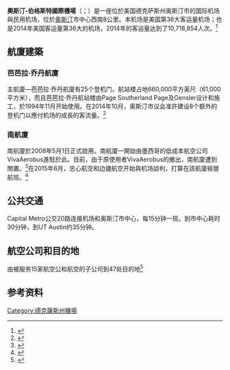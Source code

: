 {{noteTA
|T = zh-cn:奥斯汀-伯格斯特国际机场;zh-tw:奧斯汀-伯格斯特國際機場
|1=zh-cn:得克萨斯; zh-tw:德克薩斯; zh-hk:德薩斯;
|2=zh-cn:得克萨斯州; zh-tw:德克薩斯州; zh-hk:德薩斯州;
}}
{{Infobox airport
| name          = 奥斯汀-伯格斯特国际机场
| nativename    = {{lang|en|Austin–Bergstrom International Airport}}
| image         = Austin-Bergstrom International Airport - aerial_01.jpg
| type          = 商用
| operator      = 奥斯汀市的航空部
| opened        = 1999年5月23日<ref>{{Cite web |url=http://austintexas.gov/department/history-airport |title=存档副本 |access-date=2015-04-28 |archive-date=2013-10-22 |archive-url=https://web.archive.org/web/20131022081102/http://austintexas.gov/department/history-airport |dead-url=no }}</ref>
| location      = {{USA}}[[得克萨斯州|得克萨斯州]][[奥斯汀|奥斯汀]]
| distance_to_city = 8公里
| elevation-f   = 542
| coordinates   = {{coord|30|11|40|N|97|40|12|W|type:airport}}
| pushpin_map   = USA Texas#USA
| pushpin_mapsize = 300
| pushpin_map_caption = 機場在美國的位置
| pushpin_label = AUS/KAUS
| pushpin_label_position = top
| IATA          = AUS
| ICAO          = KAUS
| r1-number     = 17L/35R
| r1-length-f   = 9,000
| r1-length-m   = 2,743
| r1-surface    = [[混凝土|混凝土]]
| r2-number     = 17R/35L
| r2-length-f   = 12,248
| r2-length-m   = 3,733
| r2-surface    = 混凝土
| h1-number     = H1
| h1-length-f   = 60
| h1-length-m   = 18
| h1-surface    = 混凝土
| h2-number     = H2
| h2-length-f   = 60
| h2-length-m   = 18
| h2-surface    = 混凝土
| h3-number     = H3
| h3-length-f   = 50
| h3-length-m   = 15
| h3-surface    = 混凝土
}}
'''奧斯汀-伯格斯特國際機場'''（{{lang-en|Austin–Bergstrom International Airport}}；{{airport codes|AUS|KAUS|AUS}}）是一座位於美国德克萨斯州奥斯汀市的国际机场與民用机场，位於[[奥斯汀|奥斯汀]]市中心西南8公里。本机场是美国第36大客运量机场；也是2014年美国客运量第36大的机场，2014年的客运量达到了10,718,854人次。<ref>{{Cite web |url=http://www.austintexas.gov/news/all-time-passenger-record-107-million-passengers-2014 |title=存档副本 |access-date=2015-04-28 |archive-date=2016-03-04 |archive-url=https://web.archive.org/web/20160304001907/http://www.austintexas.gov/news/all-time-passenger-record-107-million-passengers-2014 |dead-url=no }}</ref>

== 航廈建築 ==

=== 芭芭拉·乔丹航廈 ===
主航廈—芭芭拉·乔丹航廈有25个登机门。航站楼占地660,000平方英尺（61,000平方米），而且芭芭拉·乔丹航站楼由Page Southerland Page及Gensler设计和施工，於1994年11月开始使用。在2014年10月，奥斯汀市议会准許建设8个额外的登机门以應付机场的成長的客流量。<ref>{{Cite web |url=http://www.bizjournals.com/austin/news/2014/10/23/austins-airport-a-step-closer-to-a-big-8-gate.html |title=存档副本 |access-date=2015-04-28 |archive-date=2020-08-13 |archive-url=https://web.archive.org/web/20200813181620/https://www.bizjournals.com/austin/news/2014/10/23/austins-airport-a-step-closer-to-a-big-8-gate.html |dead-url=no }}</ref>
=== 南航廈 ===
南航廈於2008年5月1日正式啟用。南航廈一開始由墨西哥的低成本航空公司VivaAerobus進駐於此。目前，由于原使用者VivaAerobus的撤出，南航廈遭到閒置。<ref>{{Cite web |url=http://centreforaviation.com/analysis/mixed-fortunes-for-mexicos-lccs-9228 |title=存档副本 |access-date=2015-04-28 |archive-date=2015-06-19 |archive-url=https://web.archive.org/web/20150619112842/http://centreforaviation.com/analysis/mixed-fortunes-for-mexicos-lccs-9228 |dead-url=no }}</ref>在2015年6月，忠心航空和边疆航空开始與机场談判，打算在該航廈經營航班。<ref>{{Cite web |url=http://kxan.com/2015/06/18/low-cost-carriers-will-take-over-abias-south-terminal/ |title=存档副本 |accessdate=2015-06-19 |archive-date=2017-07-11 |archive-url=https://web.archive.org/web/20170711183936/http://kxan.com/2015/06/18/low-cost-carriers-will-take-over-abias-south-terminal/ |dead-url=no }}</ref>

== 公共交通 ==
Capital Metro公交20路连接机场和奥斯汀市中心，每15分钟一班。到市中心耗时30分钟，到UT Austin约35分钟。

== 航空公司和目的地 ==

由被服务15家航空公和航空的子公司到47处目的地<ref>{{Cite web |url=http://www.austintexas.gov/department/nonstop-flights-out-abia |title=存档副本 |accessdate=2015-04-28 |archive-date=2018-01-25 |archive-url=https://web.archive.org/web/20180125222312/http://www.austintexas.gov/department/nonstop-flights-out-abia |dead-url=no }}</ref>
{{Airport-dest-list
| {{flagicon|MEX}} [[墨西哥國際航空|墨西哥國際航空]] | [[墨西哥城贝尼托·胡亚雷斯国际机场|墨西哥城]]
| {{flagicon|CAN}} [[加拿大航空|加拿大航空]] | [[多倫多皮爾遜國際機場|多倫多]]
| {{flagicon|USA}} [[阿拉斯加航空|阿拉斯加航空]] | [[西雅圖-塔科馬國際機場|西雅图]]，[[波特兰国际机场|波特兰]]<ref>http://www.austintexas.gov/news/alaska-airlines-announces-austin-portland-route</ref>
| {{flagicon|USA}} [[忠心航空|忠心航空]] | [[麦卡伦国际机场|拉斯维加斯]]，[[孟菲斯国际机场|孟菲斯]] ，奥兰多/桑福德，
'''季节性目的地：'''[[辛辛那堤/北肯塔基國際機場|辛辛那堤]]
| {{flagicon|USA}} [[美国航空|美国航空]] | [[奥黑尔国际机场|芝加哥（奥黑尔）]]，[[达拉斯-沃思堡国际机场|达拉斯-沃思堡]]，[[洛杉磯國際機場|洛杉矶]]，[[邁亞密國際機場|迈阿密]]，[[約翰·甘迺迪國際機場|纽约－約翰·甘迺迪]]
| {{flagicon|GBR}} [[英国航空|英国航空]] | [[倫敦希斯路機場|伦敦]]
| {{flagicon|USA}} [[布兰森航空快递|布兰森航空快递]] | 布兰森（密苏里）
| {{flagicon|GER}} [[神鹰航空|神鹰航空]] |'''季节性目的地：'''[[法兰克福机场|法兰克福]] <ref>http://www.austintexas.gov/news/condor-airlines-announces-frankfurt-germany-nonstop</ref>
| {{flagicon|USA}} [[达美航空|达美航空]] | [[哈茨菲尔德-杰克逊亚特兰大国际机场|亚特兰大]]，[[明尼阿波利斯－圣保罗国际机场|明尼阿波利斯－圣保罗]]，[[盐湖城国际机场|盐湖城]]，
'''季节性目的地：'''[[奥兰多国际机场|奥兰多]]
| {{flagicon|USA}} [[边疆航空|边疆航空]] | [[哈茨菲尔德-杰克逊亚特兰大国际机场|亚特兰大]]，[[奥黑尔国际机场|芝加哥（奥黑尔）]]，[[丹佛國際機場|丹佛]]，[[麦卡伦国际机场|拉斯维加斯]]
| {{flagicon|USA}} [[捷蓝航空|捷蓝航空]] | [[爱德华·劳伦斯·洛根将军国际机场|波士顿]]，[[劳德代尔堡－好莱坞国际机场|劳德代尔堡]]，[[长滩机场|长滩]]，[[約翰·甘迺迪國際機場|纽约－約翰·甘迺迪]]，[[奥兰多国际机场|奥兰多]]
| {{flagicon|USA}} [[西南航空|西南航空]] | [[哈茨菲尔德-杰克逊亚特兰大国际机场|亚特兰大]]，[[巴尔的摩/华盛顿瑟古德·马歇尔国际机场|巴尔的摩]]，[[爱德华·劳伦斯·洛根将军国际机场|波士顿]]，<ref>http://www.austintexas.gov/news/southwest-expands-austin-service-seattle-boston</ref>[[芝加哥中途国际机场|芝加哥（中途）]]，[[达拉斯－爱|达拉斯（爱）]]，[[埃尔帕索国际机场|埃尔帕索]]，[[劳德代尔堡－好莱坞国际机场|劳德代尔堡]]，[[威廉·佩特斯·霍比机场|休斯敦（霍比）]]，[[麦卡伦国际机场|拉斯维加斯]]，[[洛杉磯國際機場|洛杉矶]]，[[拉伯克普雷斯顿·史密斯国际机场|拉伯克]]，[[纳什维尔国际机场|纳什维尔]]，[[紐華克自由國際機場|纽华克]]，[[新奥尔良路易斯阿姆斯特朗国际机场|新奥尔良]]，[[奧克蘭國際機場_(美國)|奥克兰]]，[[约翰·韦恩机场|奥兰治县（加州）]]，[[奥兰多国际机场|奥兰多]]，[[鳳凰城天港國際機場|凤凰城]]，[[聖地牙哥國際機場|聖地牙哥]]，[[諾曼·峰田聖荷西國際機場|圣荷西（加州）]]，[[兰伯特-圣路易斯国际机场|圣路易斯]]，[[坦帕国际机场|坦帕]]，[[罗纳德·里根华盛顿国家机场|华盛顿（里根）]]，[[西雅圖-塔科馬國際機場|西雅图]]
'''季节性目的地：'''[[坎昆國際機場|坎昆]]，[[波特兰国际机场|波特兰]]，[[洛斯卡沃斯国际机场|洛斯卡沃斯]]
| {{flagicon|USA}} 德州天航空 | [[达拉斯-沃思堡国际机场|达拉斯-沃思堡国际机场]]，维多利亚（得州）
| {{flagicon|USA}} [[美国联合航空|美国联合航空]] | [[奥黑尔国际机场|芝加哥（奥黑尔）]]，[[丹佛國際機場|丹佛]]，[[喬治·布什洲際機場|休斯顿（乔治·布什）]]，[[舊金山國際機場|旧金山]]，[[紐華克自由國際機場|纽华克]]，[[洛杉磯國際機場|洛杉矶]]，[[华盛顿杜勒斯国际机场|华盛顿（杜勒斯）]]
'''季节性目的地：'''[[坎昆國際機場|坎昆]]，[[洛斯卡沃斯国际机场|洛斯卡沃斯]]
| {{flagicon|USA}} [[全美航空|全美航空]] | [[費城國際機場|费城]]，[[鳳凰城天港國際機場|凤凰城]]，[[辛辛那堤/北肯塔基國際機場|辛辛那堤]]
| {{flagicon|USA}} [[维珍美国航空|维珍美国航空]] | [[舊金山國際機場|旧金山]]，[[达拉斯－爱|达拉斯（爱）]]
| {{flagicon|MEX}} [[Volaris|Volaris]] | [[瓜达拉哈拉航空|瓜达拉哈拉]]
}}

==参考资料==

[[Category:德克薩斯州機場|Category:德克薩斯州機場]]